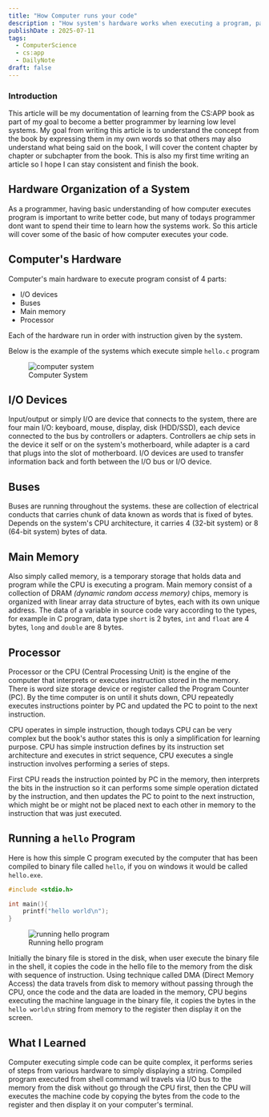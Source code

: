 ```yaml
---
title: "How Computer runs your code"
description : "How system's hardware works when executing a program, part of my learning from the CS:APP book."
publishDate : 2025-07-11
tags:
  - ComputerScience
  - cs:app
  - DailyNote
draft: false
---
```


### Introduction

This article will be my documentation of learning from the CS:APP book as part of my goal to become a better programmer by learning low level systems. My goal from writing this article is to understand the concept from the book by expressing them in my own words so that others may also understand what being said on the book, I will cover the content chapter by chapter or subchapter  from the book. This is also my first time writing an article so I hope I can stay consistent and finish the book.

## Hardware Organization of a System

As a programmer, having basic understanding of how computer executes program is important to write better code, but many of todays programmer dont want to spend their time to learn how the systems work. So this article will cover some of the basic of how computer executes your code.

## Computer's Hardware

Computer's main hardware to execute program consist of 4 parts:
- I/O devices
- Buses
- Main memory
- Processor

Each of the hardware run in order with instruction given by the system.

Below is the example of the systems which execute simple ``hello.c`` program
<figure>
    <img
        src="/assets/blog/how-computer-runs-your-code/figure-1.4.png"
        alt="computer system"
    />
    <figcaption>Computer System</figcaption>
</figure>


## I/O Devices

Input/output or simply I/O are device that connects to the system, there are four main I/O: keyboard, mouse, display, disk (HDD/SSD), each device connected to the bus by controllers or adapters.
Controllers ae chip sets in the device it self or on the system's motherboard, while adapter is a card that plugs into the slot of motherboard. I/O devices are used to transfer information back and forth between the I/O bus or I/O device.

## Buses

Buses are running throughout the systems. these are collection of electrical conducts that carries chunk of data known as words that is fixed of bytes. Depends on the system's CPU architecture, it carries 4 (32-bit system) or 8 (64-bit system) bytes of data.

## Main Memory

Also simply called memory, is a temporary storage that holds data and program while the CPU is executing a program. Main memory consist of a collection of DRAM _(dynamic random access memory)_ chips, memory is organized with linear array data structure of bytes, each with its own unique address. The data of a variable in source code vary according to the types, for example in C program, data type `short` is 2 bytes, `int` and `float` are 4 bytes, `long` and `double` are 8 bytes.

## Processor

Processor or the CPU (Central Processing Unit) is the engine of the computer that interprets or executes instruction stored in the memory. There is word size storage device or register called the Program Counter (PC). By the time computer is on until it shuts down, CPU repeatedly executes instructions pointer by PC and updated the PC to point to the next instruction.

CPU operates in simple instruction, though todays CPU can be very complex but the book's author states this is only a simplification for learning purpose. CPU has simple instruction defines by its instruction set architecture and executes in strict sequence, CPU executes a single instruction involves performing a series of steps.

First CPU reads the instruction pointed by PC in the memory, then interprets the bits in the instruction so it can performs some simple operation dictated by the instruction, and then updates the PC to point to the next instruction, which might be or might not be placed next to each other in memory to the instruction that was just executed.

## Running a `hello` Program

Here is how this simple C program executed by the computer that has been compiled to binary file called `hello`, if you on windows it would be called `hello.exe`.

```c
#include <stdio.h>

int main(){
    printf("hello world\n");
}
```

<figure>
    <img
        src="/assets/blog/how-computer-runs-your-code/figure-1.5.png"
        alt="running hello program"
    />
    <figcaption>Running hello program</figcaption>
</figure>


Initially the binary file is stored in the disk, when user execute the binary file in the shell, it copies the code in the hello file to the memory from the disk with sequence of instruction. Using technique called DMA (Direct Memory Access) the data travels from disk to memory without passing through the CPU, once the code and the data are loaded in the memory, CPU begins executing the machine language in the binary file, it copies the bytes in the `hello world\n` string from memory to the register then display it on the screen.


## What I Learned

Computer executing simple code can be quite complex, it performs series of steps from various hardware to simply displaying a string. Compiled program executed from shell command wil travels via I/O bus to the memory from the disk without go through the CPU first, then the CPU will executes the machine code by copying the bytes from the code to the register and then display it on your computer's terminal.
